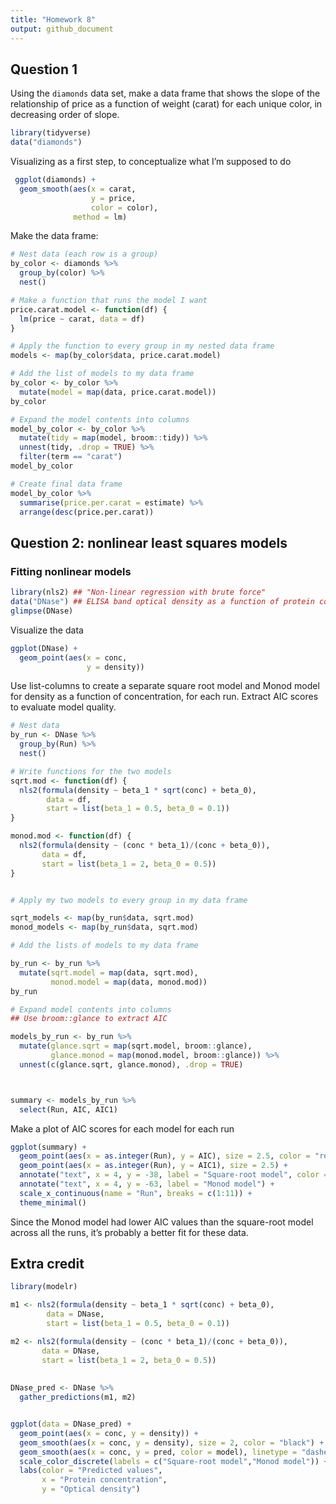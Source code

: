 ```yaml
---
title: "Homework 8"
output: github_document
---
```


## Question 1
Using the `diamonds` data set, make a data frame that shows the slope of the relationship of price as a function of weight (carat) for each unique color, in decreasing order of slope.

``` r
library(tidyverse)
data("diamonds")
```


Visualizing as a first step, to conceptualize what I'm supposed to do
``` r
 ggplot(diamonds) +
  geom_smooth(aes(x = carat,
                  y = price,
                  color = color),
              method = lm)
```

Make the data frame:
``` r
# Nest data (each row is a group)
by_color <- diamonds %>%
  group_by(color) %>%
  nest()

# Make a function that runs the model I want
price.carat.model <- function(df) {
  lm(price ~ carat, data = df)
}

# Apply the function to every group in my nested data frame
models <- map(by_color$data, price.carat.model)

# Add the list of models to my data frame
by_color <- by_color %>%
  mutate(model = map(data, price.carat.model))
by_color

# Expand the model contents into columns
model_by_color <- by_color %>%
  mutate(tidy = map(model, broom::tidy)) %>%
  unnest(tidy, .drop = TRUE) %>%
  filter(term == "carat")
model_by_color

# Create final data frame
model_by_color %>%
  summarise(price.per.carat = estimate) %>%
  arrange(desc(price.per.carat))
```


## Question 2: nonlinear least squares models
### Fitting nonlinear models


```r
library(nls2) ## "Non-linear regression with brute force"
data("DNase") ## ELISA band optical density as a function of protein concentration, for 12 different runs
glimpse(DNase)
```

Visualize the data
``` r
ggplot(DNase) +
  geom_point(aes(x = conc,
                 y = density))
```

Use list-columns to create a separate square root model and Monod model for density as a function of concentration, for each run. Extract AIC scores to evaluate model quality.
```r
# Nest data
by_run <- DNase %>%
  group_by(Run) %>%
  nest()

# Write functions for the two models
sqrt.mod <- function(df) {
  nls2(formula(density ~ beta_1 * sqrt(conc) + beta_0),
        data = df,
        start = list(beta_1 = 0.5, beta_0 = 0.1))
}

monod.mod <- function(df) {
  nls2(formula(density ~ (conc * beta_1)/(conc + beta_0)),
       data = df,
       start = list(beta_1 = 2, beta_0 = 0.5))
}


# Apply my two models to every group in my data frame

sqrt_models <- map(by_run$data, sqrt.mod)
monod_models <- map(by_run$data, sqrt.mod)

# Add the lists of models to my data frame

by_run <- by_run %>%
  mutate(sqrt.model = map(data, sqrt.mod), 
         monod.model = map(data, monod.mod))
by_run

# Expand model contents into columns
## Use broom::glance to extract AIC 

models_by_run <- by_run %>%
  mutate(glance.sqrt = map(sqrt.model, broom::glance),
         glance.monod = map(monod.model, broom::glance)) %>%
  unnest(c(glance.sqrt, glance.monod), .drop = TRUE)



summary <- models_by_run %>%
  select(Run, AIC, AIC1)

```

Make a plot of AIC scores for each model for each run
```r

ggplot(summary) +
  geom_point(aes(x = as.integer(Run), y = AIC), size = 2.5, color = "red") +
  geom_point(aes(x = as.integer(Run), y = AIC1), size = 2.5) +
  annotate("text", x = 4, y = -38, label = "Square-root model", color = "red") +
  annotate("text", x = 4, y = -63, label = "Monod model") +
  scale_x_continuous(name = "Run", breaks = c(1:11)) +
  theme_minimal()
```

Since the Monod model had lower AIC values than the square-root model across all the runs, it's probably a better fit for these data.

## Extra credit

```r

library(modelr)

m1 <- nls2(formula(density ~ beta_1 * sqrt(conc) + beta_0),
        data = DNase,
        start = list(beta_1 = 0.5, beta_0 = 0.1))

m2 <- nls2(formula(density ~ (conc * beta_1)/(conc + beta_0)),
       data = DNase,
       start = list(beta_1 = 2, beta_0 = 0.5))
        
        
DNase_pred <- DNase %>%
  gather_predictions(m1, m2)


ggplot(data = DNase_pred) +
  geom_point(aes(x = conc, y = density)) +
  geom_smooth(aes(x = conc, y = density), size = 2, color = "black") +
  geom_smooth(aes(x = conc, y = pred, color = model), linetype = "dashed") +
  scale_color_discrete(labels = c("Square-root model","Monod model")) +
  labs(color = "Predicted values",
       x = "Protein concentration",
       y = "Optical density")
```